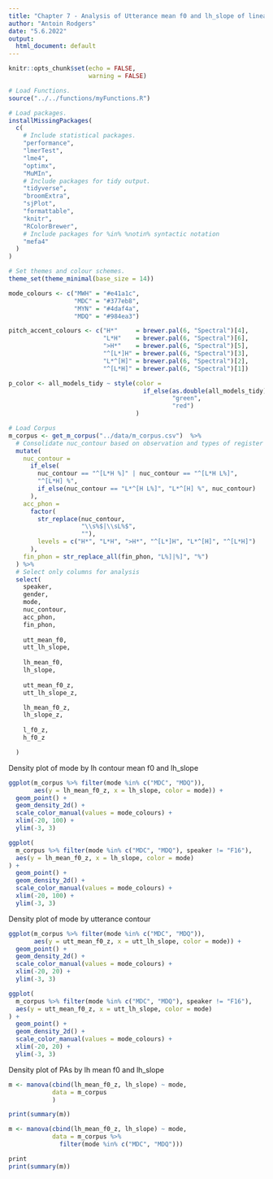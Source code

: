 ```yaml
---
title: "Chapter 7 - Analysis of Utterance mean f0 and lh_slope of linear regression"
author: "Antoin Rodgers"
date: "5.6.2022"
output:
  html_document: default
---
```


```r
knitr::opts_chunk$set(echo = FALSE,
                      warning = FALSE)
```

```r

# Load Functions.
source("../../functions/myFunctions.R") 

# Load packages.
installMissingPackages(
  c(
    # Include statistical packages.
    "performance",
    "lmerTest",
    "lme4",
    "optimx",
    "MuMIn",
    # Include packages for tidy output.
    "tidyverse",
    "broomExtra",
    "sjPlot",
    "formattable",
    "knitr",
    "RColorBrewer",
    # Include packages for %in% %notin% syntactic notation
    "mefa4"
  )
)

# Set themes and colour schemes.
theme_set(theme_minimal(base_size = 14))

mode_colours <- c("MWH" = "#e41a1c",
                  "MDC" = "#377eb8",
                  "MYN" = "#4daf4a",
                  "MDQ" = "#984ea3")

pitch_accent_colours <- c("H*"     = brewer.pal(6, "Spectral")[4],
                          "L*H"    = brewer.pal(6, "Spectral")[6],
                          ">H*"    = brewer.pal(6, "Spectral")[5],
                          "^[L*]H" = brewer.pal(6, "Spectral")[3],
                          "L*^[H]" = brewer.pal(6, "Spectral")[2],
                          "^[L*H]" = brewer.pal(6, "Spectral")[1])

p_color <- all_models_tidy ~ style(color =
                                     if_else(as.double(all_models_tidy) < 0.05,
                                             "green",
                                             "red")
                                   )


```

```r
# Load Corpus
m_corpus <- get_m_corpus("../data/m_corpus.csv")  %>%
  # Consolidate nuc_contour based on observation and types of register shift.
  mutate(
    nuc_contour =
      if_else(
        nuc_contour == "^[L*H %]" | nuc_contour == "^[L*H L%]",
        "^[L*H] %",
        if_else(nuc_contour == "L*^[H L%]", "L*^[H] %", nuc_contour)
      ),
    acc_phon =
      factor(
        str_replace(nuc_contour,
                    "\\s%$|\\sL%$",
                    ""),
        levels = c("H*", "L*H", ">H*", "^[L*]H", "L*^[H]", "^[L*H]")
      ),
    fin_phon = str_replace_all(fin_phon, "L%]|%]", "%")
  ) %>%
  # Select only columns for analysis
  select(
    speaker,
    gender,
    mode,
    nuc_contour,
    acc_phon,
    fin_phon,
    
    utt_mean_f0,
    utt_lh_slope,
    
    lh_mean_f0,
    lh_slope,
    
    utt_mean_f0_z,
    utt_lh_slope_z,

    lh_mean_f0_z,
    lh_slope_z,
    
    l_f0_z,
    h_f0_z

  )

```

Density plot of mode by lh contour mean f0 and lh_slope

```r
ggplot(m_corpus %>% filter(mode %in% c("MDC", "MDQ")),
       aes(y = lh_mean_f0_z, x = lh_slope, color = mode)) +
  geom_point() +
  geom_density_2d() +
  scale_color_manual(values = mode_colours) +
  xlim(-20, 100) +
  ylim(-3, 3)

ggplot(
  m_corpus %>% filter(mode %in% c("MDC", "MDQ"), speaker != "F16"),
  aes(y = lh_mean_f0_z, x = lh_slope, color = mode)
) +
  geom_point() +
  geom_density_2d() +
  scale_color_manual(values = mode_colours) +
  xlim(-20, 100) +
  ylim(-3, 3)


```

Density plot of mode by utterance contour

```r
ggplot(m_corpus %>% filter(mode %in% c("MDC", "MDQ")),
       aes(y = utt_mean_f0_z, x = utt_lh_slope, color = mode)) +
  geom_point() +
  geom_density_2d() +
  scale_color_manual(values = mode_colours) +
  xlim(-20, 20) +
  ylim(-3, 3)

ggplot(
  m_corpus %>% filter(mode %in% c("MDC", "MDQ"), speaker != "F16"),
  aes(y = utt_mean_f0_z, x = utt_lh_slope, color = mode)
) +
  geom_point() +
  geom_density_2d() +
  scale_color_manual(values = mode_colours) +
  xlim(-20, 20) +
  ylim(-3, 3)

```

Density plot of PAs by lh mean f0 and lh_slope

```r

m <- manova(cbind(lh_mean_f0_z, lh_slope) ~ mode,
            data = m_corpus
            )

print(summary(m))

m <- manova(cbind(lh_mean_f0_z, lh_slope) ~ mode,
            data = m_corpus %>% 
              filter(mode %in% c("MDC", "MDQ")))

print
print(summary(m))

```

